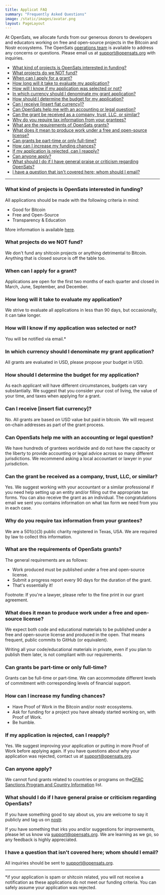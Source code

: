 ```yaml
---
title: Applicat FAQ
summary: "Frequently Asked Questions"
image: /static/images/avatar.png
layout: PageLayout
---
```


At OpenSats, we allocate funds from our generous donors to developers and
educators working on free and open-source projects in the Bitcoin and Nostr
ecosystems. The OpenSats [operations team](/about#operations) is available to
address any concerns or questions. Please email us at <support@opensats.org>
with inquiries.

- [What kind of projects is OpenSats interested in
  funding?](#what-kind-of-projects-is-opensats-interested-in-funding)
- [What projects do we NOT fund?](#what-projects-do-we-not-fund)
- [When can I apply for a grant?](#when-can-i-apply-for-a-grant)
- [How long will it take to evaluate my application?](#how-long-will-it-take-to-evaluate-my-application)
- [How will I know if my application was selected or not?](#how-will-i-know-if-my-application-was-selected-or-not)
- [In which currency should I denominate my grant
  application?](#in-which-currency-should-i-denominate-my-grant-application)
- [How should I determine the budget for my
  application?](#how-should-i-determine-the-budget-for-my-application)
- [Can I receive [insert fiat currency]?](#can-i-receive-insert-fiat-currency)
- [Can OpenSats help me with an accounting or legal
  question?](#can-opensats-help-me-with-an-accounting-or-legal-question)
- [Can the grant be received as a company, trust, LLC, or
  similar?](#can-the-grant-be-received-as-a-company-trust-llc-or-similar)
- [Why do you require tax information from your
  grantees?](#why-do-you-require-tax-information-from-your-grantees)
- [What are the requirements of OpenSats
  grants?](#what-are-the-requirements-of-opensats-grants)
- [What does it mean to produce work under a free and open-source
  license?](#what-does-it-mean-to-produce-work-under-a-free-and-open-source-license)
- [Can grants be part-time or only
  full-time?](#can-grants-be-part-time-or-only-full-time)
- [How can I increase my funding
  chances?](#how-can-i-increase-my-funding-chances)
- [If my application is rejected, can I
  reapply?](#if-my-application-is-rejected-can-i-reapply)
- [Can anyone apply?](#can-anyone-apply)
- [What should I do if I have general praise or criticism regarding
  OpenSats?](#what-should-i-do-if-i-have-general-praise-or-criticism-regarding-opensats)
- [I have a question that isn't covered here; whom should I
  email?](#i-have-a-question-that-isnt-covered-here-whom-should-i-email)

---

### What kind of projects is OpenSats interested in funding?

All applications should be made with the following criteria in mind:

- Good for Bitcoin
- Free and Open-Source
- Transparency & Education

More information is available [here](/apply#criteria).

### What projects do we NOT fund?

We don't fund any shitcoin projects or anything detrimental to Bitcoin. Anything
that is closed source is off the table too.

### When can I apply for a grant?

Applications are open for the first two months of each quarter and closed in
March, June, September, and December.

### How long will it take to evaluate my application?

We strive to evaluate all applications in less than 90 days, but occasionally,
it can take longer.

### How will I know if my application was selected or not?

You will be notified via email.*

### In which currency should I denominate my grant application?

All grants are evaluated in USD, please propose your budget in USD.

### How should I determine the budget for my application?

As each applicant will have different circumstances, budgets can vary
substantially. We suggest that you consider your cost of living, the value of
your time, and taxes when applying for a grant.

### Can I receive [insert fiat currency]?

No. All grants are based on USD value but paid in bitcoin. We will request
on-chain addresses as part of the grant process.

### Can OpenSats help me with an accounting or legal question?

We have hundreds of grantees worldwide and do not have the capacity or the
liberty to provide accounting or legal advice across so many different
jurisdictions. We recommend asking a local accountant or lawyer in your
jurisdiction.

### Can the grant be received as a company, trust, LLC, or similar?

Yes. We suggest working with your accountant or a similar professional if you
need help setting up an entity and/or filling out the appropriate tax forms. You
can also receive the grant as an individual. The congratulations email we sent
you contains information on what tax form we need from you in each case.

### Why do you require tax information from your grantees?

We are a 501(c)(3) public charity registered in Texas, USA. We are required by
law to collect this information.

### What are the requirements of OpenSats grants?

The general requirements are as follows:

- Work produced must be published under a free and open-source license.
- Submit a progress report every 90 days for the duration of the grant.
- That's essentially it!

Footnote: If you're a lawyer, please refer to the fine print in our grant
agreement.

### What does it mean to produce work under a free and open-source license?

We expect both code and educational materials to be published under a free and
open-source license and produced in the open. That means frequent, public
commits to GitHub (or equivalent).

Writing all your code/educational materials in private, even if you plan to
publish them later, is not compliant with our requirements.

### Can grants be part-time or only full-time?

Grants can be full-time or part-time. We can accommodate different levels of
commitment with corresponding levels of financial support.

### How can I increase my funding chances?

- Have Proof of Work in the Bitcoin and/or nostr ecosystems.
- Ask for funding for a project you have already started working on, with Proof
  of Work.
- Be humble.

### If my application is rejected, can I reapply?

Yes. We suggest improving your application or putting in more Proof of Work
before applying again. If you have questions about why your application was
rejected, contact us at <support@opensats.org>.

### Can anyone apply?

We cannot fund grants related to countries or programs on the[OFAC Sanctions
Program and Country
Information](https://ofac.treasury.gov/sanctions-programs-and-country-information)
list.

### What should I do if I have general praise or criticism regarding OpenSats?

If you have something good to say about us, you are welcome to say it publicly
and tag us on
[nostr](https://njump.me/npub10pensatlcfwktnvjjw2dtem38n6rvw8g6fv73h84cuacxn4c28eqyfn34f).

If you have something that irks you and/or suggestions for improvements, please
let us know via <support@opensats.org>. We are learning as we go, so any
feedback is highly appreciated.

### I have a question that isn't covered here; whom should I email?

All inquiries should be sent to <support@opensats.org>.

---

*if your application is spam or shitcoin related, you will not receive a
notification as these applications do not meet our funding criteria. You can
safely assume your application was rejected.
